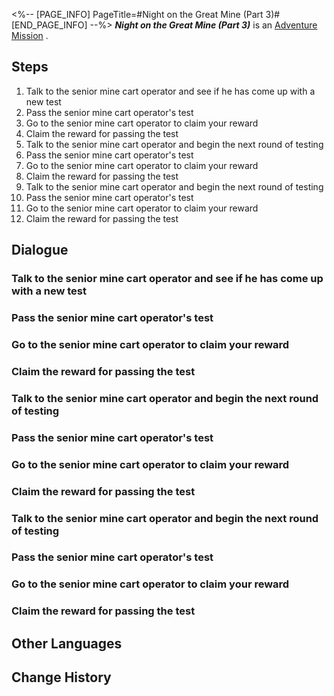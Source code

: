 <%-- [PAGE_INFO]
PageTitle=#Night on the Great Mine (Part 3)#
[END_PAGE_INFO] --%>
{{Stub|Dialogue.}}
{{Mission Infobox
|id            = 2010405
|title         = 
|image         = <!--Mission Night on the Great Mine (Part 3).png-->
|type          = Adventure
|event_name    = 
|chapter       = 
|requirements  = Complete [[Adventure Mission]] ''[[Night on the Great Mine (Part 2)]]'' and wait for the next Daily [[Reset]]
|summary       = With your assistance, the apprentice successfully completed all the puzzles set by the Senior Mine Cart Operator and is ready to graduate.
|characters    = Apprentice Mine Cart Operator; Senior Mine Cart Operator; Trailblazer
|startLocation = [[<!--starting world-->]] - [[<!--starting area-->]]
|world         = <!--starting world-->
|area          = <!--starting area-->
|prev          = Night on the Great Mine (Part 2)
|next          = 
|rewards       = Trailblaze EXP*100; Stellar Jade*30; Condensed Aether*1; Credit*5,000
}}
'''''Night on the Great Mine (Part 3)''''' is an [[Adventure Mission]]<!--in [world]-->.

==Steps==
# Talk to the senior mine cart operator and see if he has come up with a new test
# Pass the senior mine cart operator's test
# Go to the senior mine cart operator to claim your reward
# Claim the reward for passing the test
# Talk to the senior mine cart operator and begin the next round of testing
# Pass the senior mine cart operator's test
# Go to the senior mine cart operator to claim your reward
# Claim the reward for passing the test
# Talk to the senior mine cart operator and begin the next round of testing
# Pass the senior mine cart operator's test
# Go to the senior mine cart operator to claim your reward
# Claim the reward for passing the test

<!--
==Gameplay Notes==

--><!--
==Trial Character==

-->
==Dialogue==
{{Stub Dialogue}}
===Talk to the senior mine cart operator and see if he has come up with a new test===
{{Mission Description|type=adventure|location=<!--to be added-->|You have become a superstar in the Underworld and have caught the attention of thousands of miners. Throughout Belobog's history, no one else has mastered the art of directing mine carts as quickly as you... Even though you were only supposed to be an assistant instructor.<br />What is a mine cart? Where does it come from? Where should it go? These are the holy trinity of questions that haunt all miners. You are only one step away from uncovering the answer.<br />The answer to this question is embedded deep into the final test that the senior mine cart operator has prepared for you. Let's see what he has in store for you.}}
{{Dialogue Start}}
:{{tx}}
{{Dialogue End}}

===Pass the senior mine cart operator's test===
{{Mission Description|type=adventure|location=<!--to be added-->|update|The senior mine cart operator prepared the Mine Cart Puzzle in front of you. Solve it promptly.}}
{{Dialogue Start}}
:{{tx}}
{{Dialogue End}}

===Go to the senior mine cart operator to claim your reward===
{{Mission Description|type=adventure|location=<!--to be added-->|update|With your ingenuity, you quickly solved the mine cart puzzle set up by the senior mine cart operator.<br />Go ask him what the reward is &mdash; there is usually a reward for this kind of task, isn't there?}}
{{Dialogue Start}}
:{{tx}}
{{Dialogue End}}

===Claim the reward for passing the test===
{{Mission Description|type=adventure|location=<!--to be added-->|update|The senior mine cart operator prepared the rewards for solving the puzzle. Collect them now.}}
{{Dialogue Start}}
:{{tx}}
{{Dialogue End}}

===Talk to the senior mine cart operator and begin the next round of testing===
{{Mission Description|type=adventure|location=<!--to be added-->|update|The senior mine cart operator seems to have prepared a new puzzle. Go and inquire about his preparation}}
{{Dialogue Start}}
:{{tx}}
{{Dialogue End}}

===Pass the senior mine cart operator's test===
{{Mission Description|type=adventure|location=<!--to be added-->|update|The senior mine cart operator prepared the Mine Cart Puzzle in front of you. Solve it promptly.}}
{{Dialogue Start}}
:{{tx}}
{{Dialogue End}}

===Go to the senior mine cart operator to claim your reward===
{{Mission Description|type=adventure|location=<!--to be added-->|update|With your ingenuity, you quickly solve the mine cart puzzle set up by the senior mine cart operator.<br />Go ask him about the reward &mdash; there is usually a reward for this kind of task, isn't there?}}
{{Dialogue Start}}
:{{tx}}
{{Dialogue End}}

===Claim the reward for passing the test===
{{Mission Description|type=adventure|location=<!--to be added-->|update|The senior mine cart operator prepared the rewards for solving the puzzle. Collect them now.}}
{{Dialogue Start}}
:{{tx}}
{{Dialogue End}}

===Talk to the senior mine cart operator and begin the next round of testing===
{{Mission Description|type=adventure|location=<!--to be added-->|update|The senior mine cart operator seems to have prepared a new puzzle. Go and inquire about his preparation}}
{{Dialogue Start}}
:{{tx}}
{{Dialogue End}}

===Pass the senior mine cart operator's test===
{{Mission Description|type=adventure|location=<!--to be added-->|update|The senior mine cart operator prepared the Mine Cart Puzzle in front of you. Solve it promptly.}}
{{Dialogue Start}}
:{{tx}}
{{Dialogue End}}

===Go to the senior mine cart operator to claim your reward===
{{Mission Description|type=adventure|location=<!--to be added-->|update|With your ingenuity, you quickly solve the mine cart puzzle set up by the senior mine cart operator.<br />Go ask him about the reward &mdash; there is usually a reward for this kind of task, isn't there?}}
{{Dialogue Start}}
:{{tx}}
{{Dialogue End}}

===Claim the reward for passing the test===
{{Mission Description|type=adventure|location=<!--to be added-->|update|You have become a superstar in the Underworld and have caught the attention of thousands of miners. Throughout Belobog's history, no one else has mastered the art of directing mine carts as quickly as you... even though you were only an assistant.<br />What is a mine cart? Where does it come from? Where is it going? These are the holy trinity of questions that haunt all mine cart operators, and you are only one step away from uncovering the answer.<br />The rewards for the final test are almost within your grasp. Let's see what that reward is.}}
{{Dialogue Start}}
:{{tx}}
{{Dialogue End}}

==Other Languages==
{{Other Languages
|en   = Night on the Great Mine (Part 3)
|zhs  = 大矿区铁道之夜•其三
|zht  = 大礦區鐵道之夜•其三
|ja   = 大鉱区鉄道の夜・その3
|ko   = 큰 광산구역 철도의 밤•3
|es   = Noche en la mina principal III
|fr   = Soirée dans la Grande mine (partie&nbsp;3)
|ru   = Ночь в Большой шахте III
|th   = ค่ำคืนในโซนเหมืองใหญ่ (3)
|vi   = Đêm Ở Khu Mỏ Khổng Lồ-3
|de   = Nacht in der großen Mine (Teil 3)
|id   = Malam di Great Mine (Bag. 3)
|pt   = Noite na Grande Mina (Parte 3)
}}

==Change History==
{{Change History|1.0}}
